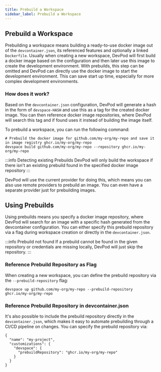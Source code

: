 ```yaml
---
title: Prebuild a Workspace
sidebar_label: Prebuild a Workspace
---
```


## Prebuild a Workspace

Prebuilding a workspace means building a ready-to-use docker image out of the `devcontainer.json`, its referenced features and optionally a linked `Dockerfile`.
Usually when creating a new workspace, DevPod will first build a docker image based on the configuration and then later use this image to create the development environment.
With prebuilds, this step can be omitted and DevPod can directly use the docker image to start the development environment. This can save start up time, especially for more complex development environments.

### How does it work?

Based on the `devcontainer.json` configuration, DevPod will generate a hash in the form of `devspace-HASH` and use this as a tag for the created docker image.
You can then reference docker image repositories, where DevPod will search this tag and if found uses it instead of building the image itself.

To prebuild a workspace, you can run the following command:
```
# Prebuild the docker image for github.com/my-org/my-repo and save it in image registry ghcr.io/my-org/my-repo
devspace build github.com/my-org/my-repo --repository ghcr.io/my-org/my-repo
```

:::info Detecting existing Prebuilds
DevPod will only build the workspace if there isn't an existing prebuild found in the specified docker image repository
:::

DevPod will use the current provider for doing this, which means you can also use remote providers to prebuild an image. You can even have a separate provider just for prebuilding images.

## Using Prebuilds

Using prebuilds means you specify a docker image repository, where DevPod will search for an image with a specific hash generated from the devcontainer configuration. You can either specify this prebuild repository via a flag during workspace creation or directly in the `devcontainer.json`.

:::info Prebuild not found
If a prebuild cannot be found in the given repository or credentials are missing locally, DevPod will just skip the repository.
:::

### Reference Prebuild Repository as Flag

When creating a new workspace, you can define the prebuild repository via the `--prebuild-repository` flag:
```
devspace up github.com/my-org/my-repo --prebuild-repository ghcr.io/my-org/my-repo
```

### Reference Prebuild Repository in devcontainer.json

It's also possible to include the prebuild repository directly in the `devcontainer.json`, which makes it easy to automate prebuilding through a CI/CD pipeline on changes. You can specify the prebuild repository via:
```
{
  "name": "my-project",
  "customizations": {
    "devspace": {
      "prebuildRepository": "ghcr.io/my-org/my-repo"
    }
  }
}
```
